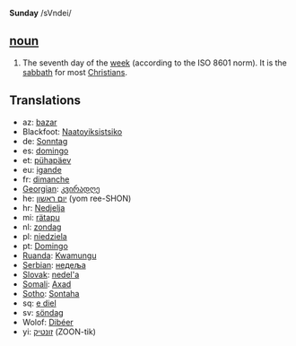 '''Sunday''' /sVndei/

==[[noun]]==

#The seventh day of the [[week]] (according to the ISO 8601 norm). It is the [[sabbath]] for most [[Christian]]s.

==Translations==
*az: [[bazar]]
*Blackfoot: [[Naatoyiksistsiko]]
*de: [[Sonntag]]
*es: [[domingo]]
*et: [[pühapäev]]
*eu: [[igande]]
*fr: [[dimanche]]
*[[Georgian]]: [[კვირადღე]]
*he: [[יום ראשון]] (yom ree-SHON)
*hr: [[Nedjelja]]
*mi: [[rätapu]]
*nl: [[zondag]]
*pl: [[niedziela]]
*pt: [[Domingo]]
*[[Ruanda]]: [[Kwamungu]]
*[[Serbian]]: [[недеља]]
*[[Slovak]]: [[nedel'a]]
*[[Somali]]: [[Axad]]
*[[Sotho]]: [[Sontaha]]
*sq: [[e diel]]
*sv: [[söndag]]
*Wolof: [[Dibéer]]
*yi: [[זונטיק]] (ZOON-tik)